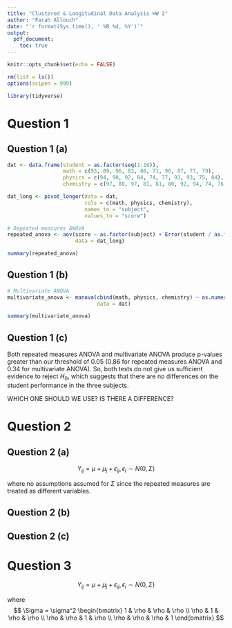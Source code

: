 ```yaml
---
title: "Clustered & Longitudinal Data Analysis HW 2"
author: "Farah Allouch"
date: "`r format(Sys.time(), ' %B %d, %Y')`"
output: 
  pdf_document:
    toc: true
---
```


```r
knitr::opts_chunk$set(echo = FALSE)

rm(list = ls())
options(scipen = 999)

library(tidyverse)
```

\newpage

# Question 1
## Question 1 (a)
```r
dat <- data.frame(student = as.factor(seq(1:10)),
                  math = c(93, 89, 96, 83, 80, 71, 96, 87, 77, 79),
                  physics = c(94, 90, 92, 84, 74, 77, 93, 93, 75, 84),
                  chemistry = c(97, 88, 97, 81, 81, 80, 92, 94, 74, 76))

dat_long <- pivot_longer(data = dat,
                         cols = c(math, physics, chemistry),
                         names_to = "subject",
                         values_to = "score")

# Repeated measures ANOVA
repeated_anova <- aov(score ~ as.factor(subject) + Error(student / as.factor(subject)),
                      data = dat_long)

summary(repeated_anova)
```

## Question 1 (b)
```r
# Multivariate ANOVA
multivariate_anova <- manova(cbind(math, physics, chemistry) ~ as.numeric(student), # doesn't work with as.factor(student)
                             data = dat)

summary(multivariate_anova)
```

## Question 1 (c)
Both repeated measures ANOVA and multivariate ANOVA produce p-values greater than our threshold of 0.05 (0.86 for repeated measures ANOVA and 0.34 for multivariate ANOVA). So, both tests do not give us sufficient evidence to reject $H_0$, which suggests that there are no differences on the student performance in the three subjects.

WHICH ONE SHOULD WE USE? IS THERE A DIFFERENCE?

\newpage
# Question 2 
## Question 2 (a)
$$Y_{ij} = \mu + \mu_j + \epsilon_{ij}, \epsilon_i \sim N(0, \Sigma)$$

where no assumptions assumed for $\Sigma$ since the repeated measures are treated as different variables.

## Question 2 (b)

## Question 2 (c)

\newpage
# Question 3
$$Y_{ij} = \mu + \mu_j + \epsilon_{ij}, \epsilon_i \sim N(0, \Sigma)$$

where 
$$
\Sigma = \sigma^2 \begin{bmatrix}
1 & \rho & \rho & \rho \\
\rho & 1 & \rho & \rho \\
\rho & \rho & 1 & \rho \\
\rho & \rho & \rho & 1
\end{bmatrix}
$$